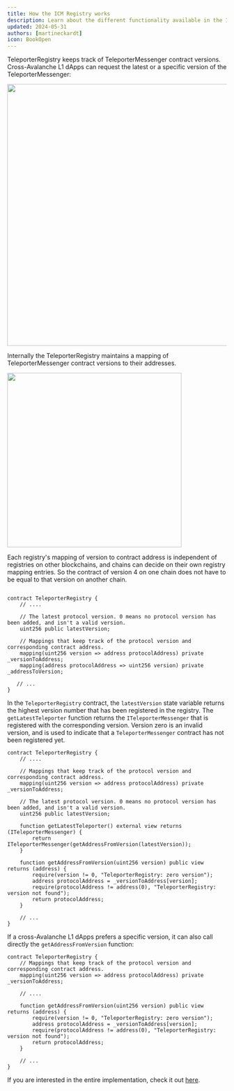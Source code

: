 ```yaml
---
title: How the ICM Registry works
description: Learn about the different functionality available in the Interchain Messaging Registry.
updated: 2024-05-31
authors: [martineckardt]
icon: BookOpen
---
```


TeleporterRegistry keeps track of TeleporterMessenger contract versions. Cross-Avalanche L1 dApps can request the latest or a specific version of the TeleporterMessenger:

<img src="/common-images/teleporter/teleporter-registry.png" width="600" class="mx-auto"/>

Internally the TeleporterRegistry maintains a mapping of TeleporterMessenger contract versions to their addresses.

<img src="/common-images/teleporter/teleporter-registry-class-diagram.png" width="400" class="mx-auto"/>

Each registry's mapping of version to contract address is independent of registries on other blockchains, and chains can decide on their own registry mapping entries. So the contract of version 4 on one chain does not have to be equal to that version on another chain.

```solidity title="/lib/teleporter/contracts/src/Teleporter/upgrades/TeleporterRegistry.sol"

contract TeleporterRegistry {
    // .... 
  
    // The latest protocol version. 0 means no protocol version has been added, and isn't a valid version.
    uint256 public latestVersion;

    // Mappings that keep track of the protocol version and corresponding contract address.
    mapping(uint256 version => address protocolAddress) private _versionToAddress;
    mapping(address protocolAddress => uint256 version) private _addressToVersion;
  
   // ...
}
```
In the `TeleporterRegistry` contract, the `latestVersion` state variable returns the highest version number that has been registered in the registry. The `getLatestTeleporter` function returns the `ITeleporterMessenger` that is registered with the corresponding version. Version zero is an invalid version, and is used to indicate that a `TeleporterMessenger` contract has not been registered yet.

```solidity title="/lib/teleporter/contracts/src/Teleporter/upgrades/TeleporterRegistry.sol"
contract TeleporterRegistry {
    // .... 
  
  	// Mappings that keep track of the protocol version and corresponding contract address.
    mapping(uint256 version => address protocolAddress) private _versionToAddress;
  
    // The latest protocol version. 0 means no protocol version has been added, and isn't a valid version.
    uint256 public latestVersion;

    function getLatestTeleporter() external view returns (ITeleporterMessenger) {
        return ITeleporterMessenger(getAddressFromVersion(latestVersion));
    }

    function getAddressFromVersion(uint256 version) public view returns (address) {
        require(version != 0, "TeleporterRegistry: zero version");
        address protocolAddress = _versionToAddress[version];
        require(protocolAddress != address(0), "TeleporterRegistry: version not found");
        return protocolAddress;
    }
  
    // ...
}
```

If a cross-Avalanche L1 dApps prefers a specific version, it can also call directly the `getAddressFromVersion` function:

```solidity title="/lib/teleporter/contracts/src/Teleporter/upgrades/TeleporterRegistry.sol"
contract TeleporterRegistry {
  	// Mappings that keep track of the protocol version and corresponding contract address.
    mapping(uint256 version => address protocolAddress) private _versionToAddress;
  
    // .... 
  
    function getAddressFromVersion(uint256 version) public view returns (address) {
        require(version != 0, "TeleporterRegistry: zero version");
        address protocolAddress = _versionToAddress[version];
        require(protocolAddress != address(0), "TeleporterRegistry: version not found");
        return protocolAddress;
    }
  
    // ...
}
```

If you are interested in the entire implementation, check it out [here](https://github.com/ava-labs/teleporter/blob/main/contracts/teleporter/registry/TeleporterRegistry.sol).

<Quiz quizId="308"/>